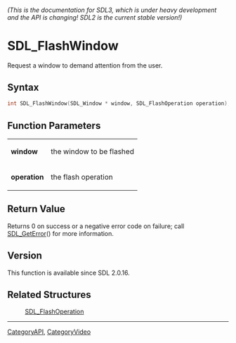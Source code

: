 ====== (This is the documentation for SDL3, which is under heavy development and the API is changing! SDL2 is the current stable version!) ======
= SDL_FlashWindow =

Request a window to demand attention from the user.

== Syntax ==

<syntaxhighlight lang='c'>
int SDL_FlashWindow(SDL_Window * window, SDL_FlashOperation operation);
</syntaxhighlight>

== Function Parameters ==

{|
|'''window'''
|the window to be flashed
|-
|'''operation'''
|the flash operation
|}

== Return Value ==

Returns 0 on success or a negative error code on failure; call
[[SDL_GetError]]() for more information.

== Version ==

This function is available since SDL 2.0.16.

== Related Structures ==

:[https://wiki.libsdl.org/SDL_FlashOperation SDL_FlashOperation]

----
[[CategoryAPI]], [[CategoryVideo]]


